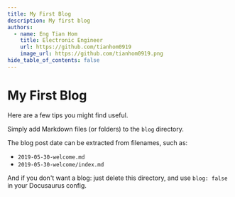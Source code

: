 ```yaml
---
title: My First Blog
description: My first blog
authors:
  - name: Eng Tian Hom
    title: Electronic Engineer
    url: https://github.com/tianhom0919
    image_url: https://github.com/tianhom0919.png
hide_table_of_contents: false
---
```


# My First Blog

Here are a few tips you might find useful.

Simply add Markdown files (or folders) to the `blog` directory.

The blog post date can be extracted from filenames, such as:

- `2019-05-30-welcome.md`
- `2019-05-30-welcome/index.md`

And if you don't want a blog: just delete this directory, and use `blog: false` in your Docusaurus config.